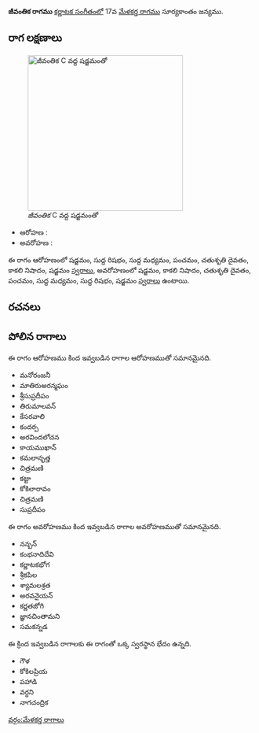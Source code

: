 {{Infobox ragam
	| name          	= జీవంతిక
	| synonym	    	= 
	| mela          	= 
	| chakra        	= 
	| janaka        	= 
	| type          	= షడవ
	| arohanam      	= {{svaraC|S|R1|M1|P|D2|N3|S'}} 
	| avarohanam    	= {{svaraC|S'|N3|D2|P|M1|R1|S}}
	| jeeva         	=
	| chhaya        	=
	| nyasa         	=
	| vishesha      	= 
	| equivalent  		= 
}}
{{కర్ణాటక సంగీత రాగాలు}}
'''జీవంతిక రాగము''' [[కర్ణాటక సంగీతం]]లో 17వ [[మేళకర్త రాగము]] సూర్యకాంతం జన్యము. 


==రాగ లక్షణాలు==
[[Image:jivantika_kb2wiki.png|thumb|right|316px|''జీవంతిక'' C వద్ద షడ్జమంతో]]

* ఆరోహణ : {{svaraC|S|R1|M1|P|D2|N3|S'}} 
* అవరోహణ : {{svaraC|S'|N3|D2|P|M1|R1|S}}

ఈ రాగం ఆరోహణంలో షడ్జమం, సుద్ద  రిషభం, సుద్ద మధ్యమం, పంచమం, చతుశృతి దైవతం, కాకలి  నిషాదం, షడ్జమం [[స్వరాలు]], అవరోహణంలో షడ్జమం, కాకలి  నిషాదం, చతుశృతి దైవతం, పంచమం, సుద్ద మధ్యమం, సుద్ద  రిషభం, షడ్జమం [[స్వరాలు]] ఉంటాయి.

==రచనలు==



==పోలిన రాగాలు==
ఈ రాగం ఆరోహణము కింద ఇవ్వబడిన రాగాల ఆరోహణముతో సమానమైనది.
* మనోరంజనీ
* మాతిరుఅరన్మఘం
* శ్రీసుప్రదీపం
* తిరుమాలవన్
* కేసరవాలి
* కందర్ప
* అరవిందలోచన
* కాయముఖాన్
*  కమలానృత్త
*  చిత్రమణి
* కట్టా
* కోకిలారావం
* చిత్రమణి
* సుప్రదీపం

ఈ రాగం అవరోహణము కింద ఇవ్వబడిన రాగాల అవరోహణముతో సమానమైనది.
* నన్బన్
* కంభనాదిదేవి
* కర్ణాటకభోగ
* శ్రీకపిల
* శ్యామలశ్రత
* అరవనైయన్
* కర్ణతజోగి
* జ్ఞానచింతామని
* సమకన్నడ

ఈ క్రింద ఇవ్వబడిన రాగాలకు ఈ రాగంతో ఒక్క స్వరస్థాన భేదం ఉన్నది.
* గౌళ
* కోకిలప్రియ
* పహాడి
* వర్ధని
* నాగచంద్రిక



[[వర్గం:మేళకర్త రాగాలు]]